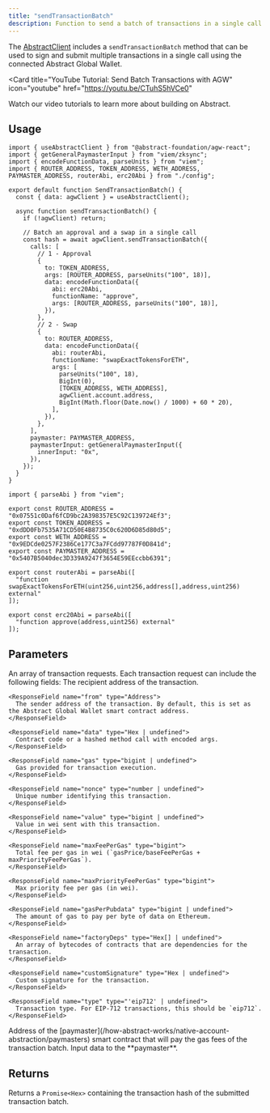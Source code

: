 ```yaml
---
title: "sendTransactionBatch"
description: Function to send a batch of transactions in a single call using the connected Abstract Global Wallet.
---
```


The [AbstractClient](/abstract-global-wallet/agw-client/createAbstractClient)
includes a `sendTransactionBatch` method that can be used to sign and submit multiple transactions
in a single call using the connected Abstract Global Wallet.

<Card
  title="YouTube Tutorial: Send Batch Transactions with AGW"
  icon="youtube"
  href="https://youtu.be/CTuhS5hVCe0"
>
  Watch our video tutorials to learn more about building on Abstract.
</Card>

## Usage

<CodeGroup>


```tsx Example.tsx
import { useAbstractClient } from "@abstract-foundation/agw-react";
import { getGeneralPaymasterInput } from "viem/zksync";
import { encodeFunctionData, parseUnits } from "viem";
import { ROUTER_ADDRESS, TOKEN_ADDRESS, WETH_ADDRESS, PAYMASTER_ADDRESS, routerAbi, erc20Abi } from "./config";

export default function SendTransactionBatch() {
  const { data: agwClient } = useAbstractClient();

  async function sendTransactionBatch() {
    if (!agwClient) return;

    // Batch an approval and a swap in a single call
    const hash = await agwClient.sendTransactionBatch({
      calls: [
        // 1 - Approval
        {
          to: TOKEN_ADDRESS,
          args: [ROUTER_ADDRESS, parseUnits("100", 18)],
          data: encodeFunctionData({
            abi: erc20Abi,
            functionName: "approve",
            args: [ROUTER_ADDRESS, parseUnits("100", 18)],
          }),
        },
        // 2 - Swap
        {
          to: ROUTER_ADDRESS,
          data: encodeFunctionData({
            abi: routerAbi,
            functionName: "swapExactTokensForETH",
            args: [
              parseUnits("100", 18),
              BigInt(0),
              [TOKEN_ADDRESS, WETH_ADDRESS],
              agwClient.account.address,
              BigInt(Math.floor(Date.now() / 1000) + 60 * 20),
            ],
          }),
        },
      ],
      paymaster: PAYMASTER_ADDRESS,
      paymasterInput: getGeneralPaymasterInput({
        innerInput: "0x",
      }),
    });
  }
}
```

```tsx config.ts
import { parseAbi } from "viem";

export const ROUTER_ADDRESS = "0x07551c0Daf6fCD9bc2A398357E5C92C139724Ef3";
export const TOKEN_ADDRESS = "0xdDD0Fb7535A71CD50E4B8735C0c620D6D85d80d5"; 
export const WETH_ADDRESS = "0x9EDCde0257F2386Ce177C3a7FCdd97787F0D841d";
export const PAYMASTER_ADDRESS = "0x5407B5040dec3D339A9247f3654E59EEccbb6391";

export const routerAbi = parseAbi([
  "function swapExactTokensForETH(uint256,uint256,address[],address,uint256) external"
]);

export const erc20Abi = parseAbi([
  "function approve(address,uint256) external"
]);
```

</CodeGroup>

## Parameters

<ResponseField name="calls" type="Array<TransactionRequest>">
  An array of transaction requests. Each transaction request can include the following fields:

  <Expandable title="Transaction Request Fields">
    <ResponseField name="to" type="Address | null | undefined">
      The recipient address of the transaction.
    </ResponseField>

    <ResponseField name="from" type="Address">
      The sender address of the transaction. By default, this is set as the Abstract Global Wallet smart contract address.
    </ResponseField>

    <ResponseField name="data" type="Hex | undefined">
      Contract code or a hashed method call with encoded args.
    </ResponseField>

    <ResponseField name="gas" type="bigint | undefined">
      Gas provided for transaction execution.
    </ResponseField>

    <ResponseField name="nonce" type="number | undefined">
      Unique number identifying this transaction.
    </ResponseField>

    <ResponseField name="value" type="bigint | undefined">
      Value in wei sent with this transaction.
    </ResponseField>

    <ResponseField name="maxFeePerGas" type="bigint">
      Total fee per gas in wei (`gasPrice/baseFeePerGas + maxPriorityFeePerGas`).
    </ResponseField>

    <ResponseField name="maxPriorityFeePerGas" type="bigint">
      Max priority fee per gas (in wei).
    </ResponseField>

    <ResponseField name="gasPerPubdata" type="bigint | undefined">
      The amount of gas to pay per byte of data on Ethereum.
    </ResponseField>

    <ResponseField name="factoryDeps" type="Hex[] | undefined">
      An array of bytecodes of contracts that are dependencies for the transaction.
    </ResponseField>

    <ResponseField name="customSignature" type="Hex | undefined">
      Custom signature for the transaction.
    </ResponseField>

    <ResponseField name="type" type="'eip712' | undefined">
      Transaction type. For EIP-712 transactions, this should be `eip712`.
    </ResponseField>

  </Expandable>
</ResponseField>

<ResponseField name="paymaster" type="Account | Address">
  Address of the
  [paymaster](/how-abstract-works/native-account-abstraction/paymasters) smart
  contract that will pay the gas fees of the transaction batch.
</ResponseField>

<ResponseField name="paymasterInput" type="Hex">
  Input data to the **paymaster**.
</ResponseField>

## Returns

Returns a `Promise<Hex>` containing the transaction hash of the submitted transaction batch.
